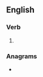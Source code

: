 ==English==

===Verb===
{{head|en|verb form}}

# {{en-past of|decimate}}

===Anagrams===
* {{anagrams|en|medicated}}